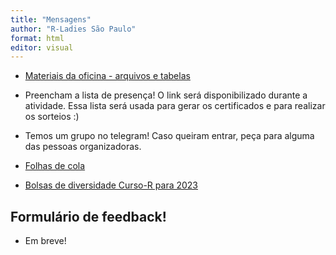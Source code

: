 ```yaml
---
title: "Mensagens"
author: "R-Ladies São Paulo"
format: html
editor: visual
---
```


-   [Materiais da oficina - arquivos e tabelas](https://github.com/R-Ladies-Sao-Paulo/2023-06-oficina-introducao-R/raw/main/materiais-oficina.zip){target="_blank"}

-   Preencham a lista de presença! O link será disponibilizado durante a atividade. Essa lista será usada para gerar os certificados e para realizar os sorteios :)

-   Temos um grupo no telegram! Caso queiram entrar, peça para alguma das pessoas organizadoras.

-   [Folhas de cola](https://posit.co/resources/cheatsheets/?type=translations/#translation-10)

-   [Bolsas de diversidade Curso-R para 2023](https://forms.gle/ejoanQgRfQzRqToq9){target="_blank"}

## Formulário de feedback!

-   Em breve!

